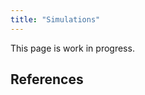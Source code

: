 ---
title: "Simulations"
---

:::{.callout-warning}
This page is work in progress.
:::



## References